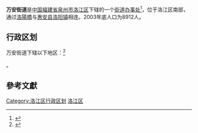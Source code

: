 {{中国乡级行政区
|景观照片文件名 = 
|景观照片描述 = 
|汉语拼音 = 
|其他语言 = 
|其他语言名称 = 
|旧称 = 
|地名出处 = 
|位置图文件名 = 
|位置图描述 = 
|自定义图片= 
|建置时间 = 
|政府驻地 = 
|毗邻 = 
|总面积 = 
|总人口 = 
|总人口年份 = 
|户籍人口 = 
|户籍人口年份 = 
|常住人口 = 
|常住人口年份 = 
|人口密度 = 
|GDP = 
|GDP年份 = 
|邮政编码 = 
|电话区号 = 595
|官方网站 = 
|网站名称 = 
|35/05/04/001/000}}
'''万安街道'''是[[中华人民共和国|中国]][[福建省|福建省]][[泉州市|泉州市]][[洛江区|洛江区]]下辖的一个[[街道办事处|街道办事处]]<ref>{{PRC admin/ref sgc|{{PRC admin/parent|35/05/04/001/000}}}}</ref>，位于洛江区南部，通过[[洛陽橋|洛陽橋]]与[[惠安县|惠安县]][[洛阳镇_(惠安县)|洛阳镇]]相连。2003年底人口为8912人。

== 行政区划 ==
万安街道下辖以下地区：<ref>{{PRC admin/ref sgc|35/05/04/001/000}}</ref>

{{PRC admin/children|35/05/04/001/000}}。

== 參考文獻 ==
{{reflist}}

{{洛江区行政区划}}
[[Category:洛江区行政区划|Category:洛江区行政区划]]
[[Category:泉州街道_(行政区划)|洛江区]]